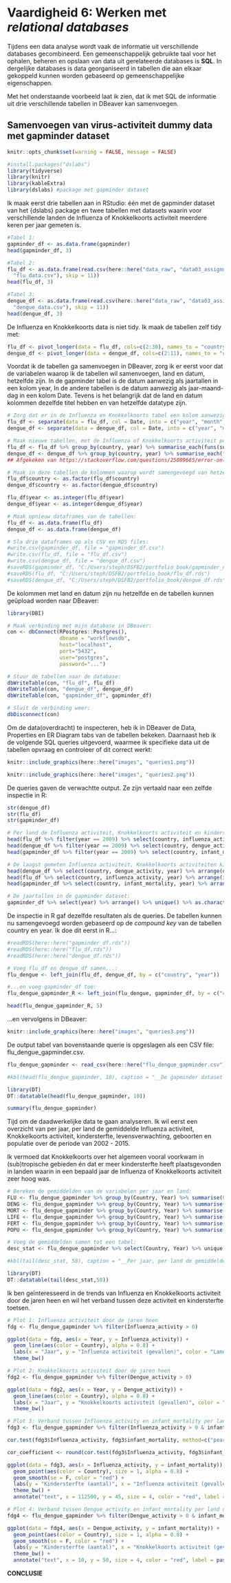# Vaardigheid 6: Werken met _relational databases_

Tijdens een data analyse wordt vaak de informatie uit verschillende databases gecombineerd. Een gemeenschappelijk gebruikte taal voor het ophalen, beheren en opslaan van data uit gerelateerde databases is __SQL__. In dergelijke databases is data georganiseerd in tabellen die aan elkaar gekoppeld kunnen worden gebaseerd op gemeenschappelijke eigenschappen.

Met het onderstaande voorbeeld laat ik zien, dat ik met SQL de informatie uit drie verschillende tabellen in DBeaver kan samenvoegen.

## Samenvoegen van virus-activiteit dummy data met gapminder dataset

```r
knitr::opts_chunk$set(warning = FALSE, message = FALSE)

#install.packages("dslabs")
library(tidyverse)
library(knitr)
library(kableExtra)
library(dslabs) #package met gapminder dataset
```

Ik maak eerst drie tabellen aan in RStudio: één met de gapminder dataset van het {dslabs} package en twee tabellen met datasets waarin voor verschillende landen de Influenza of Knokkelkoorts activiteit meerdere keren per jaar gemeten is.

```r
#Tabel 1: 
gapminder_df <- as.data.frame(gapminder)
head(gapminder_df, 3)

#Tabel 2: 
flu_df <- as.data.frame(read.csv(here::here("data_raw", "data03_assignment_7",
  "flu_data.csv"), skip = 11))
head(flu_df, 3)

#Tabel 3:
dengue_df <- as.data.frame(read.csv(here::here("data_raw", "data03_assignment_7",
  "dengue_data.csv"), skip = 11))
head(dengue_df, 3)
```

De Influenza en Knokkelkoorts data is niet tidy. Ik maak de tabellen zelf tidy met:

```r
flu_df <- pivot_longer(data = flu_df, cols=c(2:30), names_to = "country", values_to = "influenza_activity")
dengue_df <- pivot_longer(data = dengue_df, cols=c(2:11), names_to = "country", values_to = "dengue_activity")
```

Voordat ik de tabellen ga samenvoegen in DBeaver, zorg ik er eerst voor dat de variabelen waarop ik de tabellen wil samenvoegen, land en datum, hetzelfde zijn. In de gapminder tabel is de datum aanwezig als jaartallen in een kolom year, In de andere tabellen is de datum aanwezig als jaar-maand-dag in een kolom Date. Tevens is het belangrijk dat de land en datum kolommen dezelfde titel hebben en van hetzelfde datatype zijn.

```r
# Zorg dat er in de Influenza en Knokkelkoorts tabel een kolom aanwezig is met de jaartallen, net als in de gapminder tabel:
flu_df <- separate(data = flu_df, col = Date, into = c("year", "month", "day"), sep = "-")
dengue_df <- separate(data = dengue_df, col = Date, into = c("year", "month", "day"), sep = "-")

# Maak nieuwe tabellen, met de Influenza of Knokkelkoorts activiteit per jaar i.p.v. per dag:
flu_df <- flu_df %>% group_by(country, year) %>% summarise_each(funs(sum), influenza_activity)
dengue_df <- dengue_df %>% group_by(country, year) %>% summarise_each(funs(sum), dengue_activity)
## Afgekeken van https://stackoverflow.com/questions/25089665/error-only-defined-on-a-data-frame-with-all-numeric-variables-with-ddply-on-lar

# Maak in deze tabellen de kolommen waarop wordt samengevoegd van hetzelfde datatype als in de gapminder tabel:
flu_df$country <- as.factor(flu_df$country)
dengue_df$country <- as.factor(dengue_df$country)

flu_df$year <- as.integer(flu_df$year)
dengue_df$year <- as.integer(dengue_df$year)

# Maak opnieuw dataframes van de tabellen:
flu_df <- as.data.frame(flu_df)
dengue_df <- as.data.frame(dengue_df)

# Sla drie dataframes op als CSV en RDS files:
#write.csv(gapminder_df, file = "gapminder_df.csv")
#write.csv(flu_df, file = "flu_df.csv")
#write.csv(dengue_df, file = "dengue_df.csv")
#saveRDS(gapminder_df, "C:/Users/steph/DSFB2/portfolio_book/gapminder_df.rds")
#saveRDS(flu_df, "C:/Users/steph/DSFB2/portfolio_book/flu_df.rds")
#saveRDS(dengue_df, "C:/Users/steph/DSFB2/portfolio_book/dengue_df.rds")
```

De kolommen met land en datum zijn nu hetzelfde en de tabellen kunnen geüpload worden naar DBeaver:

```r
library(DBI)

# Maak verbinding met mijn database in DBeaver:
con <- dbConnect(RPostgres::Postgres(),
                 dbname = "workflowsdb",
                 host="localhost",
                 port="5432",
                 user="postgres",
                 password="...")

# Stuur de tabellen naar de database:
dbWriteTable(con, "flu_df", flu_df)
dbWriteTable(con, "dengue_df", dengue_df)
dbWriteTable(con, "gapminder_df", gapminder_df)

# Sluit de verbinding weer:
dbDisconnect(con)
```

Om de data(overdracht) te inspecteren, heb ik in DBeaver de Data, Properties en ER Diagram tabs van de tabellen bekeken. Daarnaast heb ik de volgende SQL queries uitgevoerd, waarmee ik specifieke data uit de tabellen opvraag en controleer of dit correct werkt:

```r
knitr::include_graphics(here::here("images", "queries1.png"))

knitr::include_graphics(here::here("images", "queries2.png"))
```

De queries gaven de verwachtte output. Ze zijn vertaald naar een zelfde inspectie in R:

```r
str(dengue_df)
str(flu_df)
str(gapminder_df)

# Per land de Influenza activiteit, Knokkelkoorts activiteit en kindersterfte in 2009:
head(flu_df %>% filter(year == 2009) %>% select(country, influenza_activity, year))
head(dengue_df %>% filter(year == 2009) %>% select(country, dengue_activity, year))
head(gapminder_df %>% filter(year == 2009) %>% select(country, infant_mortality, year))

# De laagst gemeten Influenza activiteit, Knokkelkoorts activiteiten kindersterfte:
head(dengue_df %>% select(country, dengue_activity, year) %>% arrange(dengue_activity))
head(flu_df %>% select(country, influenza_activity, year) %>% arrange(influenza_activity))
head(gapminder_df %>% select(country, infant_mortality, year) %>% arrange(infant_mortality))

# De jaartallen in de gapminder dataset:
gapminder_df %>% select(year) %>% arrange() %>% unique() %>% as.character()
```

De inspectie in R gaf dezelfde resultaten als de queries. De tabellen kunnen nu samengevoegd worden gebaseerd op de _compound key_ van de tabellen country en year. Ik doe dit eerst in R...:


```r
#readRDS(here::here("gapminder_df.rds"))
#readRDS(here::here("flu_df.rds"))
#readRDS(here::here("dengue_df.rds"))

# Voeg flu_df en dengue_df samen...:
flu_dengue <- left_join(flu_df, dengue_df, by = c("country", "year"))

#...en voeg gapminder_df toe:
flu_dengue_gapminder_R <- left_join(flu_dengue, gapminder_df, by = c("country", "year"))

head(flu_dengue_gapminder_R, 5)
```

...en vervolgens in DBeaver:

```r
knitr::include_graphics(here::here("images", "queries3.png"))
```

De output tabel van bovenstaande querie is opgeslagen als een CSV file: flu_dengue_gapminder.csv.

```r
flu_dengue_gapminder <- read_csv(here::here("flu_dengue_gapminder.csv"))

#kbl(head(flu_dengue_gapminder, 10), caption = "__De gapminder dataset samengevoegd met de Influenza en \nKnokkelkoorts activiteit data__") %>% kable_styling(full_width = F, bootstrap_options = "striped", position = "left") %>% column_spec(1:5, bold = TRUE)

library(DT)
DT::datatable(head(flu_dengue_gapminder, 10))

summary(flu_dengue_gapminder)
```

Tijd om de daadwerkelijke data te gaan analyseren. Ik wil eerst een overzicht van per jaar, per land de gemiddelde Influenza activiteit, Knokkelkoorts activiteit, kindersterfte, levensverwachting, geboorten en populatie over de periode van 2002 - 2015. 

Ik vermoed dat Knokkelkoorts over het algemeen vooral voorkwam in (sub)tropische gebieden én dat er meer kindersterfte heeft plaatsgevonden in landen waarin in een bepaald jaar de Influenza of Knokkelkoorts activiteit zeer hoog was.

```r
# Bereken de gemiddelden van de variabelen per jaar en land:
FLU <- flu_dengue_gapminder %>% group_by(Country, Year) %>% summarise(Gem_Influenza_act = mean(Influenza_activity))
DENG <- flu_dengue_gapminder %>% group_by(Country, Year) %>% summarise(Gem_Knokkelkoorts_act = mean(Dengue_activity))
MORT <- flu_dengue_gapminder %>% group_by(Country, Year) %>% summarise(Gem_kindersterfte = mean(infant_mortality))
LIFE <- flu_dengue_gapminder %>% group_by(Country, Year) %>% summarise(Gem_levensverwachting= mean(life_expectancy))
FERT <- flu_dengue_gapminder %>% group_by(Country, Year) %>% summarise(Gem_geboorten = mean(fertility))
POPU <- flu_dengue_gapminder %>% group_by(Country, Year) %>% summarise(Gem_populatie = mean(population))

# Voeg de gemiddelden samen tot een tabel:
desc_stat <- flu_dengue_gapminder %>% select(Country, Year) %>% unique %>% mutate(FLU, DENG, MORT, LIFE, FERT, POPU) %>% arrange(Year)

#kbl(tail(desc_stat, 58), caption = "__Per jaar, per land de gemiddelden van de gemeten variabelen__") %>% kable_styling(full_width = F, bootstrap_options = "striped", position = "left") %>% column_spec(1:2, bold = TRUE)

library(DT)
DT::datatable(tail(desc_stat,58))
```

Ik ben geïnteresseerd in de trends van Influenza en Knokkelkoorts activiteit door de jaren heen en wil het verband tussen deze activiteit en kindersterfte toetsen.

```r
# Plot 1: Influenza activiteit door de jaren heen
fdg <- flu_dengue_gapminder %>% filter(Influenza_activity > 0)

ggplot(data = fdg, aes(x = Year, y = Influenza_activity)) +
  geom_line(aes(color = Country), alpha = 0.8) +
  labs(x = "Jaar", y = "Influenza activiteit (gevallen)", color = "Land") +
  theme_bw()
```

```r
# Plot 2: Knokkelkoorts activiteit door de jaren heen
fdg2 <- flu_dengue_gapminder %>% filter(Dengue_activity > 0)

ggplot(data = fdg2, aes(x = Year, y = Dengue_activity)) +
  geom_line(aes(color = Country), alpha = 0.8) +
  labs(x = "Jaar", y = "Knokkelkoorts activiteit (gevallen)", color = "Land") +
  theme_bw()
```

```r
# Plot 3: Verband tussen Influenza_activity en infant_mortality per land door de jaren heen
fdg3 <- flu_dengue_gapminder %>% filter(Influenza_activity > 0 & infant_mortality > 0)

cor.test(fdg3$Influenza_activity, fdg3$infant_mortality, method=c("pearson")) #p-value = 0.6713, geen stat. sig. verband

cor_coefficient <- round(cor.test(fdg3$Influenza_activity, fdg3$infant_mortality, method=c("pearson"))$estimate,2)

ggplot(data = fdg3, aes(x = Influenza_activity, y = infant_mortality)) +
  geom_point(aes(color = Country), size = 1, alpha = 0.8) +
  geom_smooth(se = F, color = "red") +
  labs(y = "Kindersterfte (aantal)", x = "Influenza activiteit (gevallen)") +
  theme_bw() +
  annotate("text", x = 112500, y = 45, size = 4, color = "red", label = paste("Pearson's r = ", cor_coefficient))
```

```r
# Plot 4: Verband tussen Dengue_activity en infant_mortality per land door de jaren heen
fdg4 <- flu_dengue_gapminder %>% filter(Dengue_activity > 0 & infant_mortality > 0)

ggplot(data = fdg4, aes(x = Dengue_activity, y = infant_mortality)) +
  geom_point(aes(color = Country), size = 1, alpha = 0.8) +
  geom_smooth(se = F, color = "red") +
  labs(y = "Kindersterfte (aantal)", x = "Knokkelkoorts activiteit (gevallen)") +
  theme_bw() +
  annotate("text", x = 10, y = 50, size = 4, color = "red", label = paste("Pearson's r = ", cor_coefficient))
```

__CONCLUSIE__
